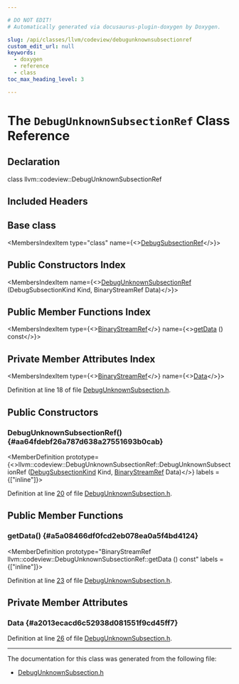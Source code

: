 ```yaml
---

# DO NOT EDIT!
# Automatically generated via docusaurus-plugin-doxygen by Doxygen.

slug: /api/classes/llvm/codeview/debugunknownsubsectionref
custom_edit_url: null
keywords:
  - doxygen
  - reference
  - class
toc_max_heading_level: 3

---
```





# The `DebugUnknownSubsectionRef` Class Reference

<DoxygenPage pluginConfig={pluginConfig}>



## Declaration

<CodeBlock>class llvm::codeview::DebugUnknownSubsectionRef</CodeBlock>

## Included Headers

<IncludesList>
<IncludesListItem
  filePath="llvm/DebugInfo/CodeView/DebugUnknownSubsection.h"
  permalink="/docs/api/files/include/include/llvm/include/llvm/debuginfo/include/llvm/debuginfo/codeview/debugunknownsubsection-h"
  isLocal="true" />
</IncludesList>

## Base class

<MembersIndex>

<MembersIndexItem
  type="class"
  name={<><a href="/docs/api/classes/llvm/codeview/debugsubsectionref">DebugSubsectionRef</a></>}>
</MembersIndexItem>

</MembersIndex>

## Public Constructors Index

<MembersIndex>

<MembersIndexItem
  name={<><a href="#aa64fdebf26a787d638a27551693b0cab">DebugUnknownSubsectionRef</a> (DebugSubsectionKind Kind, BinaryStreamRef Data)</>}>
</MembersIndexItem>

</MembersIndex>

## Public Member Functions Index

<MembersIndex>

<MembersIndexItem
  type={<><a href="/docs/api/classes/llvm/binarystreamref">BinaryStreamRef</a></>}
  name={<><a href="#a5a08466df0fcd2eb078ea0a5f4bd4124">getData</a> () const</>}>
</MembersIndexItem>

</MembersIndex>

## Private Member Attributes Index

<MembersIndex>

<MembersIndexItem
  type={<><a href="/docs/api/classes/llvm/binarystreamref">BinaryStreamRef</a></>}
  name={<><a href="#a2013ecacd6c52938d081551f9cd45ff7">Data</a></>}>
</MembersIndexItem>

</MembersIndex>


Definition at line 18 of file <a href="/docs/api/files/include/include/llvm/include/llvm/debuginfo/include/llvm/debuginfo/codeview/debugunknownsubsection-h">DebugUnknownSubsection.h</a>.

<SectionDefinition>

## Public Constructors

### DebugUnknownSubsectionRef() {#aa64fdebf26a787d638a27551693b0cab}

<MemberDefinition
  prototype={<>llvm::codeview::DebugUnknownSubsectionRef::DebugUnknownSubsectionRef (<a href="/docs/api/namespaces/llvm/codeview/#a04eb43a6dc736c2d6ed8dcc6d636a2af">DebugSubsectionKind</a> Kind, <a href="/docs/api/classes/llvm/binarystreamref">BinaryStreamRef</a> Data)</>}
  labels = {["inline"]}>

Definition at line <a href="/docs/api/files/include/include/llvm/include/llvm/debuginfo/include/llvm/debuginfo/codeview/debugunknownsubsection-h/#l00020">20</a> of file <a href="/docs/api/files/include/include/llvm/include/llvm/debuginfo/include/llvm/debuginfo/codeview/debugunknownsubsection-h">DebugUnknownSubsection.h</a>.
</MemberDefinition>

</SectionDefinition>

<SectionDefinition>

## Public Member Functions

### getData() {#a5a08466df0fcd2eb078ea0a5f4bd4124}

<MemberDefinition
  prototype="BinaryStreamRef llvm::codeview::DebugUnknownSubsectionRef::getData () const"
  labels = {["inline"]}>

Definition at line <a href="/docs/api/files/include/include/llvm/include/llvm/debuginfo/include/llvm/debuginfo/codeview/debugunknownsubsection-h/#l00023">23</a> of file <a href="/docs/api/files/include/include/llvm/include/llvm/debuginfo/include/llvm/debuginfo/codeview/debugunknownsubsection-h">DebugUnknownSubsection.h</a>.
</MemberDefinition>

</SectionDefinition>

<SectionDefinition>

## Private Member Attributes

### Data {#a2013ecacd6c52938d081551f9cd45ff7}

<MemberDefinition
  prototype="BinaryStreamRef llvm::codeview::DebugUnknownSubsectionRef::Data">

Definition at line <a href="/docs/api/files/include/include/llvm/include/llvm/debuginfo/include/llvm/debuginfo/codeview/debugunknownsubsection-h/#l00026">26</a> of file <a href="/docs/api/files/include/include/llvm/include/llvm/debuginfo/include/llvm/debuginfo/codeview/debugunknownsubsection-h">DebugUnknownSubsection.h</a>.
</MemberDefinition>

</SectionDefinition>

<hr/>

The documentation for this class was generated from the following file:

<ul>
<li><a href="/docs/api/files/include/include/llvm/include/llvm/debuginfo/include/llvm/debuginfo/codeview/debugunknownsubsection-h">DebugUnknownSubsection.h</a></li>
</ul>

</DoxygenPage>
